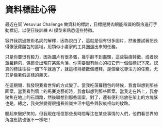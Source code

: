 # 資料標註心得

最近在幫 Vesuvius Challenge 做資料的標註，目標是將肉眼能辨識的裂痕進行手動標記，以便日後訓練 AI 模型來熟悉這些特徵。

容許我跳過技術名詞的解釋，因為說白了，這就是個有很多圖片，然後要試著把長得像菠蘿麵包的區域，用類似小畫家的工具圈選出來的任務。

只是你要很有毅力，因為圖片有很多張，幾乎翻不到盡頭，這些裂痕特徵，或者說菠蘿麵包，偶爾會出現在某些角落，你需要很有耐心的把它們一個個標記下來。認真的標註往往一個下午就過了，就這樣持續數個禮拜，是個蠻吃專注力的任務，尤其是像暑假這樣的熱天。

在這期間，我發現我看世界的方式變了。當我吃菠蘿麵包的時候，我會聯想到那些圖案。當我看到牆上的馬賽克藝術時，我會聯想到那些圖案。當我走在路上，我會聚焦在地上的石頭路，然後聯想到那些圖案。對了，還有便利店放在架上的方塊酥也是。總之，我突然變得很擅長辨識生活中這些與裂痕相似的紋路。

聽起來蠻好笑的，但我現在相信那些長時間專注在某些事情的人們，他們看世界的角度應該也很不一樣吧！